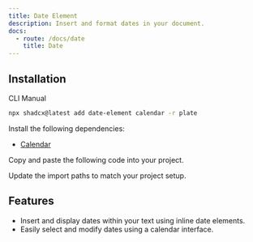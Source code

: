 ```yaml
---
title: Date Element
description: Insert and format dates in your document.
docs:
  - route: /docs/date
    title: Date
---
```


## Installation

<Tabs defaultValue="cli">

<TabsList>
<TabsTrigger value="cli">CLI</TabsTrigger>
<TabsTrigger value="manual">Manual</TabsTrigger>
</TabsList>
<TabsContent value="cli">

```bash
npx shadcx@latest add date-element calendar -r plate
```

</TabsContent>

<TabsContent value="manual">

<Steps>

<Step>

Install the following dependencies:

- [Calendar](/docs/component/calendar)

</Step>


<Step>

Copy and paste the following code into your project.

</Step>

<ComponentSource name="date-element" />

<Step>

Update the import paths to match your project setup.

</Step>

</Steps>

</TabsContent>

</Tabs>

<ComponentPreview name="playground-demo" id="date" />

<PackageInfo>

## Features

- Insert and display dates within your text using inline date elements.
- Easily select and modify dates using a calendar interface.

</PackageInfo>

